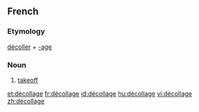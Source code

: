 ==French==
===Etymology===
[[décoller]] + [[-age]]

===Noun===
{{fr-noun|m}}
#[[takeoff]]

[[et:décollage]]
[[fr:décollage]]
[[id:décollage]]
[[hu:décollage]]
[[vi:décollage]]
[[zh:décollage]]
